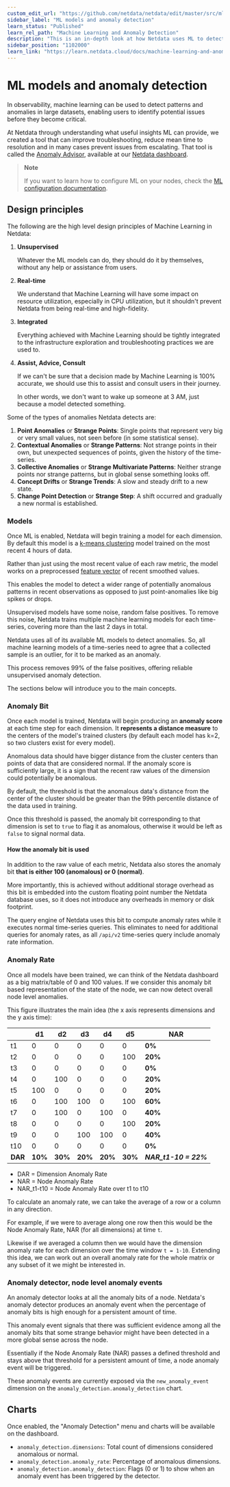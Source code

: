 ```yaml
---
custom_edit_url: "https://github.com/netdata/netdata/edit/master/src/ml/README.md"
sidebar_label: "ML models and anomaly detection"
learn_status: "Published"
learn_rel_path: "Machine Learning and Anomaly Detection"
description: "This is an in-depth look at how Netdata uses ML to detect anomalies."
sidebar_position: "1102000"
learn_link: "https://learn.netdata.cloud/docs/machine-learning-and-anomaly-detection/ml-models-and-anomaly-detection"
---
```


# ML models and anomaly detection

In observability, machine learning can be used to detect patterns and anomalies in large datasets, enabling users to identify potential issues before they become critical.

At Netdata through understanding what useful insights ML can provide, we created a tool that can improve troubleshooting, reduce mean time to resolution and in many cases prevent issues from escalating. That tool is called the [Anomaly Advisor](/docs/dashboards-and-charts/anomaly-advisor-tab), available at our [Netdata dashboard](/docs/dashboards-and-charts).

> **Note**
>
> If you want to learn how to configure ML on your nodes, check the [ML configuration documentation](/docs/machine-learning-and-anomaly-detection/ml-configuration).

## Design principles

The following are the high level design principles of Machine Learning in Netdata:

1. **Unsupervised**

   Whatever the ML models can do, they should do it by themselves, without any help or assistance from users.

2. **Real-time**

   We understand that Machine Learning will have some impact on resource utilization, especially in CPU utilization, but it shouldn't prevent Netdata from being real-time and high-fidelity.

3. **Integrated**

   Everything achieved with Machine Learning should be tightly integrated to the infrastructure exploration and troubleshooting practices we are used to.

4. **Assist, Advice, Consult**

   If we can't be sure that a decision made by Machine Learning is 100% accurate, we should use this to assist and consult users in their journey.

   In other words, we don't want to wake up someone at 3 AM, just because a model detected something.

Some of the types of anomalies Netdata detects are:

1. **Point Anomalies** or **Strange Points**: Single points that represent very big or very small values, not seen before (in some statistical sense).
2. **Contextual Anomalies** or **Strange Patterns**: Not strange points in their own, but unexpected sequences of points, given the history of the time-series.
3. **Collective Anomalies** or **Strange Multivariate Patterns**: Neither strange points nor strange patterns, but in global sense something looks off.
4. **Concept Drifts** or **Strange Trends**: A slow and steady drift to a new state.
5. **Change Point Detection** or **Strange Step**: A shift occurred and gradually a new normal is established.

### Models

Once ML is enabled, Netdata will begin training a model for each dimension. By default this model is a [k-means clustering](https://en.wikipedia.org/wiki/K-means_clustering) model trained on the most recent 4 hours of data.

Rather than just using the most recent value of each raw metric, the model works on a preprocessed [feature vector](https://en.wikipedia.org/wiki/Feature_(machine_learning)#:~:text=edges%20and%20objects.-,Feature%20vectors,-%5Bedit%5D) of recent smoothed values.

This enables the model to detect a wider range of potentially anomalous patterns in recent observations as opposed to just point-anomalies like big spikes or drops.

Unsupervised models have some noise, random false positives. To remove this noise, Netdata trains multiple machine learning models for each time-series, covering more than the last 2 days in total.

Netdata uses all of its available ML models to detect anomalies. So, all machine learning models of a time-series need to agree that a collected sample is an outlier, for it to be marked as an anomaly.

This process removes 99% of the false positives, offering reliable unsupervised anomaly detection.

The sections below will introduce you to the main concepts.

### Anomaly Bit

Once each model is trained, Netdata will begin producing an **anomaly score** at each time step for each dimension. It **represents a distance measure** to the centers of the model's trained clusters (by default each model has k=2, so two clusters exist for every model).

Anomalous data should have bigger distance from the cluster centers than points of data that are considered normal. If the anomaly score is sufficiently large, it is a sign that the recent raw values of the dimension could potentially be anomalous.

By default, the threshold is that the anomalous data's distance from the center of the cluster should be greater than the 99th percentile distance of the data used in training.

Once this threshold is passed, the anomaly bit corresponding to that dimension is set to `true` to flag it as anomalous, otherwise it would be left as `false` to signal normal data.

#### How the anomaly bit is used

In addition to the raw value of each metric, Netdata also stores the anomaly bit **that is either 100 (anomalous) or 0 (normal)**.

More importantly, this is achieved without additional storage overhead as this bit is embedded into the custom floating point number the Netdata database uses, so it does not introduce any overheads in memory or disk footprint.

The query engine of Netdata uses this bit to compute anomaly rates while it executes normal time-series queries. This eliminates to need for additional queries for anomaly rates, as all `/api/v2` time-series query include anomaly rate information.

### Anomaly Rate

Once all models have been trained, we can think of the Netdata dashboard as a big matrix/table of 0 and 100 values. If we consider this anomaly bit based representation of the state of the node, we can now detect overall node level anomalies.

This figure illustrates the main idea (the x axis represents dimensions and the y axis time):

|         | d1      | d2      | d3      | d4      | d5      | **NAR**               |
|---------|---------|---------|---------|---------|---------|-----------------------|
| t1      | 0       | 0       | 0       | 0       | 0       | **0%**                |
| t2      | 0       | 0       | 0       | 0       | 100     | **20%**               |
| t3      | 0       | 0       | 0       | 0       | 0       | **0%**                |
| t4      | 0       | 100     | 0       | 0       | 0       | **20%**               |
| t5      | 100     | 0       | 0       | 0       | 0       | **20%**               |
| t6      | 0       | 100     | 100     | 0       | 100     | **60%**               |
| t7      | 0       | 100     | 0       | 100     | 0       | **40%**               |
| t8      | 0       | 0       | 0       | 0       | 100     | **20%**               |
| t9      | 0       | 0       | 100     | 100     | 0       | **40%**               |
| t10     | 0       | 0       | 0       | 0       | 0       | **0%**                |
| **DAR** | **10%** | **30%** | **20%** | **20%** | **30%** | **_NAR_t1-10 = 22%_** |

- DAR = Dimension Anomaly Rate
- NAR = Node Anomaly Rate
- NAR_t1-t10 = Node Anomaly Rate over t1 to t10

To calculate an anomaly rate, we can take the average of a row or a column in any direction.

For example, if we were to average along one row then this would be the Node Anomaly Rate, NAR (for all dimensions) at time `t`.

Likewise if we averaged a column then we would have the dimension anomaly rate for each dimension over the time window `t = 1-10`. Extending this idea, we can work out an overall anomaly rate for the whole matrix or any subset of it we might be interested in.

### Anomaly detector, node level anomaly events

An anomaly detector looks at all the anomaly bits of a node. Netdata's anomaly detector produces an anomaly event when the percentage of anomaly bits is high enough for a persistent amount of time.

This anomaly event signals that there was sufficient evidence among all the anomaly bits that some strange behavior might have been detected in a more global sense across the node.

Essentially if the Node Anomaly Rate (NAR) passes a defined threshold and stays above that threshold for a persistent amount of time, a node anomaly event will be triggered.

These anomaly events are currently exposed via the `new_anomaly_event` dimension on the `anomaly_detection.anomaly_detection` chart.

## Charts

Once enabled, the "Anomaly Detection" menu and charts will be available on the dashboard.

- `anomaly_detection.dimensions`: Total count of dimensions considered anomalous or normal.
- `anomaly_detection.anomaly_rate`: Percentage of anomalous dimensions.
- `anomaly_detection.anomaly_detection`: Flags (0 or 1) to show when an anomaly event has been triggered by the detector.
